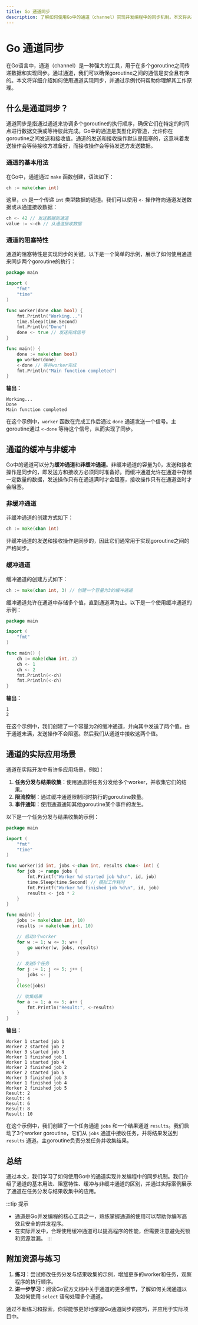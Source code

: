 ```yaml
---
title: Go 通道同步
description: 了解如何使用Go中的通道（channel）实现并发编程中的同步机制。本文将从基础概念讲起，逐步深入，并通过代码示例和实际案例帮助你掌握Go通道同步的核心用法。
---
```


# Go 通道同步

在Go语言中，通道（channel）是一种强大的工具，用于在多个goroutine之间传递数据和实现同步。通过通道，我们可以确保goroutine之间的通信是安全且有序的。本文将详细介绍如何使用通道实现同步，并通过示例代码帮助你理解其工作原理。

## 什么是通道同步？

通道同步是指通过通道来协调多个goroutine的执行顺序，确保它们在特定的时间点进行数据交换或等待彼此完成。Go中的通道是类型化的管道，允许你在goroutine之间发送和接收值。通道的发送和接收操作默认是阻塞的，这意味着发送操作会等待接收方准备好，而接收操作会等待发送方发送数据。

### 通道的基本用法

在Go中，通道通过 `make` 函数创建，语法如下：

```go
ch := make(chan int)
```

这里，`ch` 是一个传递 `int` 类型数据的通道。我们可以使用 `<-` 操作符向通道发送数据或从通道接收数据：

```go
ch <- 42 // 发送数据到通道
value := <-ch // 从通道接收数据
```

### 通道的阻塞特性

通道的阻塞特性是实现同步的关键。以下是一个简单的示例，展示了如何使用通道来同步两个goroutine的执行：

```go
package main

import (
    "fmt"
    "time"
)

func worker(done chan bool) {
    fmt.Println("Working...")
    time.Sleep(time.Second)
    fmt.Println("Done")
    done <- true // 发送完成信号
}

func main() {
    done := make(chan bool)
    go worker(done)
    <-done // 等待worker完成
    fmt.Println("Main function completed")
}
```

**输出：**

```
Working...
Done
Main function completed
```

在这个示例中，`worker` 函数在完成工作后通过 `done` 通道发送一个信号。主goroutine通过 `<-done` 等待这个信号，从而实现了同步。

## 通道的缓冲与非缓冲

Go中的通道可以分为**缓冲通道**和**非缓冲通道**。非缓冲通道的容量为0，发送和接收操作是同步的，即发送方和接收方必须同时准备好。而缓冲通道允许在通道中存储一定数量的数据，发送操作只有在通道满时才会阻塞，接收操作只有在通道空时才会阻塞。

### 非缓冲通道

非缓冲通道的创建方式如下：

```go
ch := make(chan int)
```

非缓冲通道的发送和接收操作是同步的，因此它们通常用于实现goroutine之间的严格同步。

### 缓冲通道

缓冲通道的创建方式如下：

```go
ch := make(chan int, 3) // 创建一个容量为3的缓冲通道
```

缓冲通道允许在通道中存储多个值，直到通道满为止。以下是一个使用缓冲通道的示例：

```go
package main

import (
    "fmt"
)

func main() {
    ch := make(chan int, 2)
    ch <- 1
    ch <- 2
    fmt.Println(<-ch)
    fmt.Println(<-ch)
}
```

**输出：**

```
1
2
```

在这个示例中，我们创建了一个容量为2的缓冲通道，并向其中发送了两个值。由于通道未满，发送操作不会阻塞。然后我们从通道中接收这两个值。

## 通道的实际应用场景

通道在实际开发中有许多应用场景，例如：

1. **任务分发与结果收集**：使用通道将任务分发给多个worker，并收集它们的结果。
2. **限流控制**：通过缓冲通道限制同时执行的goroutine数量。
3. **事件通知**：使用通道通知其他goroutine某个事件的发生。

以下是一个任务分发与结果收集的示例：

```go
package main

import (
    "fmt"
    "time"
)

func worker(id int, jobs <-chan int, results chan<- int) {
    for job := range jobs {
        fmt.Printf("Worker %d started job %d\n", id, job)
        time.Sleep(time.Second) // 模拟工作耗时
        fmt.Printf("Worker %d finished job %d\n", id, job)
        results <- job * 2
    }
}

func main() {
    jobs := make(chan int, 10)
    results := make(chan int, 10)

    // 启动3个worker
    for w := 1; w <= 3; w++ {
        go worker(w, jobs, results)
    }

    // 发送5个任务
    for j := 1; j <= 5; j++ {
        jobs <- j
    }
    close(jobs)

    // 收集结果
    for a := 1; a <= 5; a++ {
        fmt.Println("Result:", <-results)
    }
}
```

**输出：**

```
Worker 1 started job 1
Worker 2 started job 2
Worker 3 started job 3
Worker 1 finished job 1
Worker 1 started job 4
Worker 2 finished job 2
Worker 2 started job 5
Worker 3 finished job 3
Worker 1 finished job 4
Worker 2 finished job 5
Result: 2
Result: 4
Result: 6
Result: 8
Result: 10
```

在这个示例中，我们创建了一个任务通道 `jobs` 和一个结果通道 `results`。我们启动了3个worker goroutine，它们从 `jobs` 通道中接收任务，并将结果发送到 `results` 通道。主goroutine负责分发任务并收集结果。

## 总结

通过本文，我们学习了如何使用Go中的通道实现并发编程中的同步机制。我们介绍了通道的基本用法、阻塞特性、缓冲与非缓冲通道的区别，并通过实际案例展示了通道在任务分发与结果收集中的应用。

:::tip 提示
- 通道是Go并发编程的核心工具之一，熟练掌握通道的使用可以帮助你编写高效且安全的并发程序。
- 在实际开发中，合理使用缓冲通道可以提高程序的性能，但需要注意避免死锁和资源泄漏。
:::

## 附加资源与练习

1. **练习**：尝试修改任务分发与结果收集的示例，增加更多的worker和任务，观察程序的执行顺序。
2. **进一步学习**：阅读Go官方文档中关于通道的更多细节，了解如何关闭通道以及如何使用 `select` 语句处理多个通道。

通过不断练习和探索，你将能够更好地掌握Go通道同步的技巧，并应用于实际项目中。